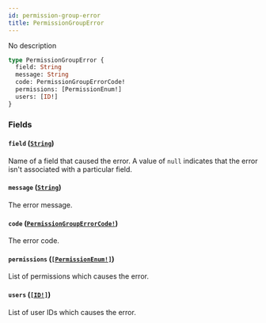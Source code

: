 ```yaml
---
id: permission-group-error
title: PermissionGroupError
---
```


No description

```graphql
type PermissionGroupError {
  field: String
  message: String
  code: PermissionGroupErrorCode!
  permissions: [PermissionEnum!]
  users: [ID!]
}
```

### Fields

#### `field` ([`String`](../../../developer/api-reference/scalars/string))

Name of a field that caused the error. A value of `null` indicates that the error isn't associated with a particular field.

#### `message` ([`String`](../../../developer/api-reference/scalars/string))

The error message.

#### `code` ([`PermissionGroupErrorCode!`](../../../developer/api-reference/enums/permission-group-error-code))

The error code.

#### `permissions` ([`[PermissionEnum!]`](../../../developer/api-reference/enums/permission-enum))

List of permissions which causes the error.

#### `users` ([`[ID!]`](../../../developer/api-reference/scalars/id))

List of user IDs which causes the error.
